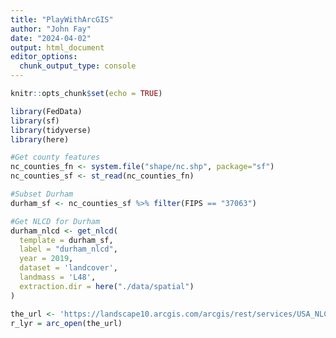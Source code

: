 ```yaml
---
title: "PlayWithArcGIS"
author: "John Fay"
date: "2024-04-02"
output: html_document
editor_options: 
  chunk_output_type: console
---
```


```r
knitr::opts_chunk$set(echo = TRUE)
```

```r
library(FedData)
library(sf)
library(tidyverse)
library(here)
```

```r
#Get county features
nc_counties_fn <- system.file("shape/nc.shp", package="sf")
nc_counties_sf <- st_read(nc_counties_fn)

#Subset Durham
durham_sf <- nc_counties_sf %>% filter(FIPS == "37063")

#Get NLCD for Durham
durham_nlcd <- get_nlcd(
  template = durham_sf,
  label = "durham_nlcd",
  year = 2019,
  dataset = 'landcover',
  landmass = 'L48',
  extraction.dir = here("./data/spatial")
)
```

```r
the_url <- 'https://landscape10.arcgis.com/arcgis/rest/services/USA_NLCD_Land_Cover/ImageServer'
r_lyr = arc_open(the_url)
```

